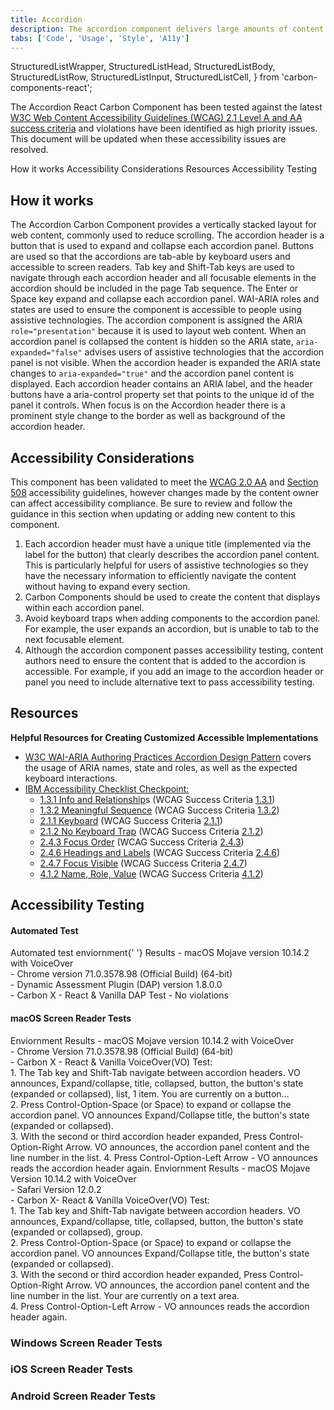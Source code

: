 ```yaml
---
title: Accordion
description: The accordion component delivers large amounts of content in a small space through progressive disclosure. The user gets key details about the underlying content and can choose to expand that content.
tabs: ['Code', 'Usage', 'Style', 'A11y']
---
```


  StructuredListWrapper,
  StructuredListHead,
  StructuredListBody,
  StructuredListRow,
  StructuredListInput,
  StructuredListCell,
} from 'carbon-components-react';

<PageDescription>

The Accordion React Carbon Component has been tested against the latest [W3C
Web Content Accessibility Guidelines (WCAG) 2.1 Level A and AA success
criteria](https://www.w3.org/TR/WCAG21/) and violations have been identified
as high priority issues. This document will be updated when these
accessibility issues are resolved.

</PageDescription>

<AnchorLinks>
  <AnchorLink>How it works</AnchorLink>
  <AnchorLink>Accessibility Considerations</AnchorLink>
  <AnchorLink>Resources</AnchorLink>
  <AnchorLink>Accessibility Testing</AnchorLink>
</AnchorLinks>

## How it works

The Accordion Carbon Component provides a vertically stacked layout for web content, commonly used to reduce scrolling. The accordion header is a button that is used to expand and collapse each accordion panel. Buttons are used so that the accordions are tab-able by keyboard users and accessible to screen readers. Tab key and Shift-Tab keys are used to navigate through each accordion header and all focusable elements in the accordion should be included in the page Tab sequence. The Enter or Space key expand and collapse each accordion panel. WAI-ARIA roles and states are used to ensure the component is accessible to people using assistive technologies. The accordion component is assigned the ARIA `role="presentation"` because it is used to layout web content. When an accordion panel is collapsed the content is hidden so the ARIA state, `aria-expanded="false"` advises users of assistive technologies that the accordion panel is not visible. When the accordion header is expanded the ARIA state changes to `aria-expanded="true"` and the accordion panel content is displayed. Each accordion header contains an ARIA label, and the header buttons have a aria-control property set that points to the unique id of the panel it controls. When focus is on the Accordion header there is a prominent style change to the border as well as background of the accordion header.

## Accessibility Considerations

This component has been validated to meet the [WCAG 2.0 AA](https://www.w3.org/TR/WCAG20/) and [Section 508](http://www.section508.gov/) accessibility guidelines, however changes made by the content owner can affect accessibility compliance. Be sure to review and follow the guidance in this section when updating or adding new content to this component.

1. Each accordion header must have a unique title (implemented via the label for the button) that clearly describes the accordion panel content. This is particularly helpful for users of assistive technologies so they have the necessary information to efficiently navigate the content without having to expand every section.
1. Carbon Components should be used to create the content that displays within each accordion panel.
1. Avoid keyboard traps when adding components to the accordion panel. For example, the user expands an accordion, but is unable to tab to the next focusable element.
1. Although the accordion component passes accessibility testing, content authors need to ensure the content that is added to the accordion is accessible. For example, if you add an image to the accordion header or panel you need to include alternative text to pass accessibility testing.

## Resources

**Helpful Resources for Creating Customized Accessible Implementations**

- [W3C WAI-ARIA Authoring Practices Accordion Design Pattern]() covers the usage of ARIA names, state and roles, as well as the expected keyboard interactions.
- [IBM Accessibility Checklist Checkpoint:]()
  - [1.3.1 Info and Relationship]()s (WCAG Success Criteria [1.3.1]())
  - [1.3.2 Meaningful Sequence]() (WCAG Success Criteria [1.3.2]())
  - [2.1.1 Keyboard]() (WCAG Success Criteria [2.1.1]())
  - [2.1.2 No Keyboard Trap]() (WCAG Success Criteria [2.1.2]())
  - [2.4.3 Focus Order]() (WCAG Success Criteria [2.4.3]())
  - [2.4.6 Headings and Labels]() (WCAG Success Criteria [2.4.6]())
  - [2.4.7 Focus Visible]() (WCAG Success Criteria [2.4.7]())
  - [4.1.2 Name, Role, Value]() (WCAG Success Criteria [4.1.2]())

## Accessibility Testing

#### Automated Test

<Row>
  <Column noGutterSm>
    <StructuredListWrapper>
      <StructuredListHead>
        <StructuredListRow head>
          <StructuredListCell head>
            Automated test enviornment{' '}
          </StructuredListCell>
          <StructuredListCell head>Results</StructuredListCell>
        </StructuredListRow>
      </StructuredListHead>
      <StructuredListBody>
        <StructuredListRow>
          <StructuredListCell>
            - macOS Mojave version 10.14.2 with VoiceOver
            <br />
            - Chrome version 71.0.3578.98 (Official Build) (64-bit)
            <br />
            - Dynamic Assessment Plugin (DAP) version 1.8.0.0
            <br />- Carbon X - React & Vanilla
          </StructuredListCell>
          <StructuredListCell>DAP Test - No violations</StructuredListCell>
        </StructuredListRow>
      </StructuredListBody>
    </StructuredListWrapper>
  </Column>
</Row>

#### macOS Screen Reader Tests

<Row>
<Column noGutterSm>
<StructuredListWrapper>
  <StructuredListHead>
    <StructuredListRow head>
      <StructuredListCell head>Enviornment </StructuredListCell>
      <StructuredListCell head>Results</StructuredListCell>
    </StructuredListRow>
  </StructuredListHead>
  <StructuredListBody>
    <StructuredListRow>
      <StructuredListCell>
        - macOS Mojave version 10.14.2 with VoiceOver
        <br />
        - Chrome Version 71.0.3578.98 (Official Build) (64-bit)
        <br />- Carbon X - React & Vanilla
      </StructuredListCell>
      <StructuredListCell>
        VoiceOver(VO) Test:
        <br />
        1. The Tab key and Shift-Tab navigate between accordion headers. VO
        announces, Expand/collapse, title, collapsed, button, the button's state
        (expanded or collapsed), list, 1 item. You are currently on a button...
        <br />
        2. Press Control-Option-Space (or Space) to expand or collapse the
        accordion panel. VO announces Expand/Collapse title, the button's state
        (expanded or collapsed).
        <br />
        3. With the second or third accordion header expanded, Press
        Control-Option-Right Arrow. VO announces, the accordion panel content
        and the line number in the list. 4. Press Control-Option-Left Arrow - VO
        announces reads the accordion header again.
      </StructuredListCell>
    </StructuredListRow>
  </StructuredListBody>
</StructuredListWrapper>

<StructuredListWrapper>
  <StructuredListHead>
    <StructuredListRow head>
      <StructuredListCell head>Enviornment </StructuredListCell>
      <StructuredListCell head>Results</StructuredListCell>
    </StructuredListRow>
  </StructuredListHead>
  <StructuredListBody>
    <StructuredListRow>
      <StructuredListCell>
        - macOS Mojave Version 10.14.2 with VoiceOver
        <br />
        - Safari Version 12.0.2
        <br />- Carbon X- React & Vanilla
      </StructuredListCell>
      <StructuredListCell>
        VoiceOver(VO) Test:
        <br />
        1. The Tab key and Shift-Tab navigate between accordion headers. VO
        announces, Expand/collapse, title, collapsed, button, the button's state
        (expanded or collapsed), group.
        <br />
        2. Press Control-Option-Space (or Space) to expand or collapse the
        accordion panel. VO announces Expand/Collapse title, the button's state
        (expanded or collapsed).
        <br />
        3. With the second or third accordion header expanded, Press
        Control-Option-Right Arrow. VO announces, the accordion panel content
        and the line number in the list. Your are currently on a text area.
        <br />
        4. Press Control-Option-Left Arrow - VO announces reads the accordion
        header again.
      </StructuredListCell>
    </StructuredListRow>
  </StructuredListBody>
</StructuredListWrapper>
  </Column>
</Row>

### Windows Screen Reader Tests

### iOS Screen Reader Tests

### Android Screen Reader Tests
